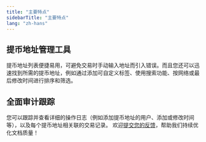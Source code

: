 ```yaml
---
title: "主要特点"
sidebarTitle: "主要特点"
lang: "zh-hans"
---
```


## 提币地址管理工具
提币地址列表便捷易用，可避免交易时手动输入地址而引入错误。而且您还可以迅速找到所需的提币地址，例如通过添加可自定义标签、使用搜索功能、按网络或最后修改时间进行排序和筛选。

## 全面审计跟踪
您可以跟踪并查看详细的操作日志（例如添加提币地址的用户、添加或修改时间等），以及每个提币地址相关联的交易记录。
<Tip>欢迎[提交您的反馈](https://forms.zohopublic.com/cobo/form/DocumentFeedbackForm/formperma/QvLOhxJv1_JMsJ-1dleZ8Itb_7rzN-LtgvsDdxosoVI?referrername=manuals)，帮助我们持续优化文档质量！</Tip>